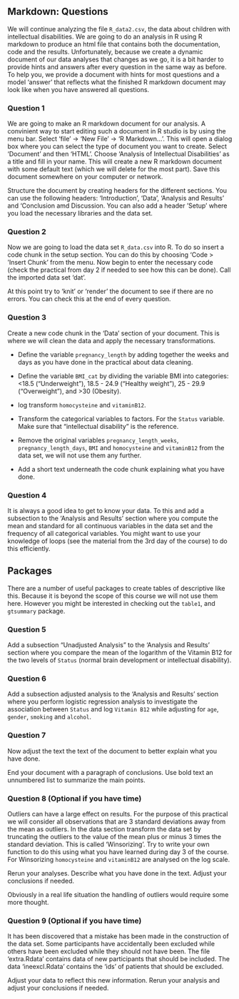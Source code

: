 ## Markdown: Questions {.unnumbered}

We will continue analyzing the file `R_data2.csv`, the data about children with intellectual disabilities. We are going to do an analysis in R using R markdown to produce an html file that contains both the documentation, code and the results. Unfortunately, because we create a dynamic document of our data analyses that changes as we go, it is a bit harder to provide hints and answers after every question in the same way as before. To help you, we provide a document with hints for most questions and a model 'answer'  that reflects what the finished R markdown document may look like when you have answered all questions.



::: panel-tabset

### Question 1

We are going to make an R markdown document for our analysis. A convinient way to start editing such a document in R studio is by using the menu bar. Select 'file' -> 'New File' -> 'R Markdown...'. This will open a dialog box where you can select the type of document you want to create. Select 'Document' and then 'HTML'. Choose 'Analysis of Intellectual Disabilities' as a title and fill in your name. This will create a new R markdown document with some default text (which we will delete for the most part). Save this document somewhere on your computer or network.

Structure the document by creating headers for the different sections. You can use the following headers: 'Introduction', 'Data', 'Analysis and Results' and 'Conclusion amd Discussion. You can also add a header 'Setup' where you load the necessary libraries and the data set.

:::

::: panel-tabset
### Question 2

Now we are going to load the data set `R_data.csv` into R. To do so insert a code chunk in the setup section. You can do this by choosing 'Code > 'Insert Chunk' from the menu. Now begin to enter the necessary code (check the practical from day 2 if needed to see how this can be done). Call the imported data set 'dat'. 

At this point try to 'knit' or 'render' the document to see if there are no errors. You can check this at the end of every question.

:::

::: panel-tabset
### Question 3

Create a new code chunk in the 'Data' section of your document. This is where we will clean the data and apply the necessary transformations. 

* Define the variable `pregnancy_length` by adding together the weeks and days as you have done in the practical about data cleaning. 

*  Define the variable `BMI_cat` by dividing the variable BMI into categories: <18.5 ("Underweight"), 18.5 - 24.9 ("Healthy weight"), 25 - 29.9 ("Overweight"), and >30 (Obesity).

* log transform `homocysteine` and `vitaminB12`.

* Transform the categorical variables to factors. For the `Status` variable. Make sure that "intellectual disability" is the reference.

* Remove the original variables `pregnancy_length_weeks`, `pregnancy_length_days`,  `BMI` and `homocysteine` and `vitaminB12` from the data set, we will not use them any further.

* Add a short text underneath the code chunk explaining what you have done.


:::

::: panel-tabset
### Question 4

It is always a good idea to get to know your data. To this and add a subsection to the 'Analysis and Results' section where you compute the mean and standard for all continuous variables in the data set and the frequency of all categorical variables. You might want to use your knowledge of loops (see the material from the 3rd day of the course) to do this efficiently.

::: {.callout-tip}
## Packages

There are a number of useful packages to create tables of descriptive like this. Because it is beyond the scope of this course we will not use them here. However you might be interested in checking out the `table1`, and `gtsummary` package.
:::



:::

::: panel-tabset
### Question 5

Add a subsection "Unadjusted Analysis" to the 'Analysis and Results' section where you compare the mean of the logarithm of the Vitamin B12 for the two levels of `Status` (normal brain development or intellectual disability). 

:::

::: panel-tabset
### Question 6

Add a subsection adjusted analysis to the 'Analysis and Results' section where you perform logistic regression analysis to investigate the association between `Status` and log `Vitamin B12` while adjusting for `age`, `gender`, `smoking` and `alcohol`.

:::

::: panel-tabset
### Question 7

Now adjust the text the text of the document to better explain what you have done. 

End your document with a paragraph of conclusions. Use bold text an unnumbered list to summarize the main points.

:::

::: panel-tabset
### Question 8 (Optional if you have time)

Outliers can have a large effect on results. For the purpose of this practical we will consider all observations that are 3 standard deviations away from the mean as outliers. In the data section transform the data set by truncating the outliers to the value of the mean plus or minus 3 times the standard deviation. This is called 'Winsorizing'. Try to write your own function to do this using what you have learned during day 3 of the course. For Winsorizing `homocysteine` and `vitaminB12` are analysed on the log scale. 

Rerun your analyses. Describe what you have done in the text. Adjust your conclusions if needed.

::: {.callout-note}

Obviously in a real life situation the handling of outliers would require some more thought.
:::

:::


::: panel-tabset
### Question 9 (Optional if you have time)

It has been discovered that a mistake has been made in the construction of the data set. Some participants have 
accidentally been excluded while others have been excluded while they should not have been. The file 'extra.Rdata' contains data of new participants that should be included. The data 'ineexcl.Rdata' contains the 'ids' of patients that should be excluded. 

Adjust your data to reflect this new information. Rerun your analysis and adjust your conclusions if needed.

:::

